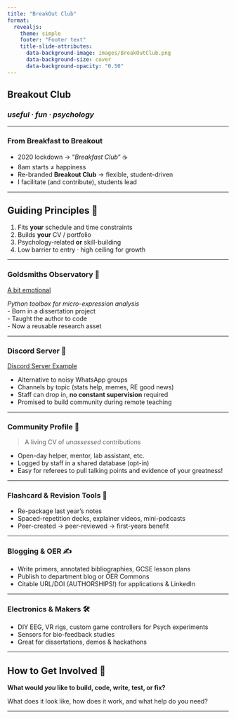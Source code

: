 ```yaml
---
title: "BreakOut Club"
format: 
  revealjs: 
    theme: simple
    footer: "Footer text"
    title-slide-attributes: 
      data-background-image: images/BreakOutClub.png
      data-background-size: cover
      data-background-opacity: "0.50"
---
```


## Breakout Club

### *useful · fun · psychology*

------------------------------------------------------------------------

### From **Breakfast** to **Breakout**

-   2020 lockdown → “*Breakfast Club*” ☕\
-   8am starts ≠ happiness\
-   Re-branded **Breakout Club** → flexible, student-driven\
-   I facilitate (and contribute), students lead

------------------------------------------------------------------------

## Guiding Principles 🧭

1.  Fits **your** schedule and time constraints\
2.  Builds **your** CV / portfolio\
3.  Psychology-related **or** skill-building\
4.  Low barrier to entry · high ceiling for growth

------------------------------------------------------------------------

### Goldsmiths Observatory 🔬

[A bit emotional](https://huggingface.co/spaces/LittleMonkeyLab/All_a_bit_emotional)

*Python toolbox for micro-expression analysis*\
- Born in a dissertation project\
- Taught the author to code\
- Now a reusable research asset

------------------------------------------------------------------------

### Discord Server 💬

[Discord Server Example](https://discord.com/channels/1369261702964838420/1369264796779806795)

-   Alternative to noisy WhatsApp groups\
-   Channels by topic (stats help, memes, RE good news)\
-   Staff can drop in, **no constant supervision** required\
-   Promised to build community during remote teaching

------------------------------------------------------------------------

### Community Profile 📑

> A living CV of *unassessed* contributions

-   Open-day helper, mentor, lab assistant, etc.\
-   Logged by staff in a shared database (opt-in)\
-   Easy for referees to pull talking points and evidence of your greatness!

------------------------------------------------------------------------

### Flashcard & Revision Tools 🧠

-   Re-package last year’s notes\
-   Spaced-repetition decks, explainer videos, mini-podcasts\
-   Peer-created → peer-reviewed → first-years benefit

------------------------------------------------------------------------

### Blogging & OER ✍️

-   Write primers, annotated bibliographies, GCSE lesson plans\
-   Publish to department blog or OER Commons\
-   Citable URL/DOI (AUTHORSHIPS!) for applications & LinkedIn

------------------------------------------------------------------------

### Electronics & Makers 🛠️

-   DIY EEG, VR rigs, custom game controllers for Psych experiments\
-   Sensors for bio-feedback studies\
-   Great for dissertations, demos & hackathons

------------------------------------------------------------------------

## How to Get Involved 🚀

**What would *you* like to build, code, write, test, or fix?**

What does it look like, how does it work, and what help do you need?

------------------------------------------------------------------------
